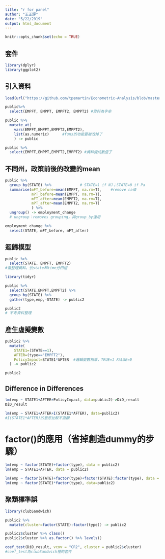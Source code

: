 ```yaml
---
title: "r for panel"
author: "王正評"
date: "5/22/2019"
output: html_document
---
```


```r
knitr::opts_chunk$set(echo = TRUE)
```


## 套件

```r

library(dplyr)
library(ggplot2)

```


## 引入資料

```r

load(url("https://github.com/tpemartin/Econometric-Analysis/blob/master/data/public.rda?raw=true"))

```

```r

public%>%
  select(EMPFT, EMPPT, EMPFT2, EMPPT2) #資料為字串

```

```r

public %>%
  mutate_at(
    vars(EMPFT,EMPPT,EMPFT2,EMPPT2),
    list(as.numeric)      #funs的功能要被改掉了
    ) -> public  

public %>%
  select(EMPFT,EMPPT,EMPFT2,EMPPT2) #資料變成數值了


```


## 不同州，政策前後的改變的mean

```r

public %>% 
  group_by(STATE) %>%             # STATE=1 if NJ；STATE=0 if Pa
  summarise(mFT_before=mean(EMPFT, na.rm=T),    #remove na值
            mPT_before=mean(EMPPT, na.rm=T),
            mFT_after=mean(EMPFT2, na.rm=T),
            mPT_after=mean(EMPPT2, na.rm=T)
            ) %>%
  ungroup() -> employment_change
  # ungroup：removes grouping，與group_by連用 

```

```r

employment_change %>% 
  select(STATE, mFT_before, mFT_after)


```


## 迴歸模型

```r

public %>%
  select(STATE, EMPFT, EMPFT2)
#需整理資料，依state和time分四組

```


```r

library(tidyr)

public %>% 
  select(STATE,EMPFT,EMPFT2) %>%
  group_by(STATE) %>%
  gather(type,emp,-STATE) -> public2

public2
# 不考資料整理

```


## 產生虛擬變數

```r

public2 %>%
  mutate(
    STATE1=(STATE==1),
    AFTER=(type=="EMPFT2"),
    PolicyImpact=STATE1*AFTER  #邏輯變數相乘，TRUE=1 FALSE=0
  ) -> public2

public2

```


## Difference in Differences

```r

lm(emp ~ STATE1+AFTER+PolicyImpact, data=public2)->DiD_result
DiD_result

```

```r

lm(emp ~ STATE1+AFTER+I(STATE1*AFTER), data=public2)
#I(STATE1*AFTER)的意思比較不直觀


```

# factor()的應用（省掉創造dummy的步驟）

```r

lm(emp ~ factor(STATE)+factor(type), data = public2)
lm(emp ~ STATE1+AFTER, data = public2)

```

```r

lm(emp ~ factor(STATE)+factor(type)+factor(STATE):factor(type), data = public2)
lm(emp ~ factor(STATE)*factor(type), data=public2)

```


## 聚類標準誤

```r

library(clubSandwich)

```

```r

public2 %>%
  mutate(cluster=factor(STATE):factor(type)) -> public2

```

```r

public2$cluster %>% class()
public2$cluster %>% as.factor() %>% levels()

```

```r

coef_test(DiD_result, vcov = "CR2", cluster = public2$cluster)
#coef_test為clubSandwich裡的套件

```


